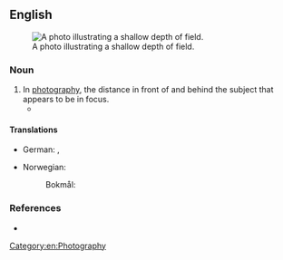 ==English==
{{wikipedia}}
[[Image:DOF-ShallowDepthofField.jpg|thumb|right|A photo illustrating a shallow depth of field.]]

===Noun===
{{en-noun|~|depths of field}}

# In [[photography]], the distance in front of and behind the subject that appears to be in focus.
#* {{quote-magazine|year=2013|month=July-August|author=[http://www.americanscientist.org/authors/detail/catherine-clabby Catherine Clabby]
|magazine={{w|American Scientist}}|title=[http://www.americanscientist.org/issues/pub/2013/4/focus-on-everything Focus on Everything]
|passage=Not long ago, it was difficult to produce photographs of tiny creatures with every part in focus. That’s because the lenses that are excellent at magnifying tiny subjects produce a narrow '''depth of field'''. A photo processing technique called focus stacking has changed that.}}

====Translations====
{{trans-top|distance in focus}}
* German: {{t|de|Schärfentiefe|f}}, {{t|de|Tiefenschärfe|f}}
{{trans-mid}}
* Norwegian:
*: Bokmål: {{t|nb|dybdeskarphet|m|f}}
{{trans-bottom}}

===References===
* {{R:ODO}}

[[Category:en:Photography]]